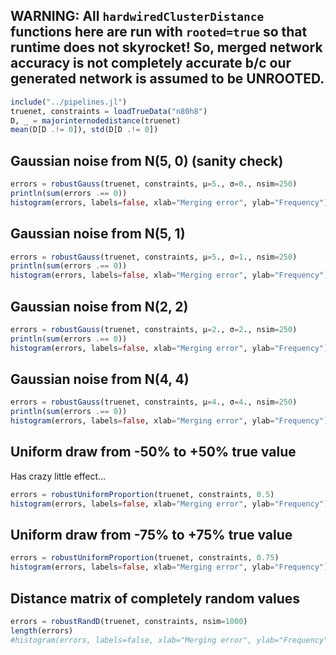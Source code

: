 ## WARNING: All `hardwiredClusterDistance` functions here are run with `rooted=true` so that runtime does not skyrocket! So, merged network accuracy is not completely accurate b/c our generated network is assumed to be UNROOTED.


```julia
include("../pipelines.jl")
truenet, constraints = loadTrueData("n80h8")
D, _ = majorinternodedistance(truenet)
mean(D[D .!= 0]), std(D[D .!= 0])
```

## Gaussian noise from N(5, 0) (sanity check)

```julia
errors = robustGauss(truenet, constraints, μ=5., σ=0., nsim=250)
println(sum(errors .== 0))
histogram(errors, labels=false, xlab="Merging error", ylab="Frequency")
```

## Gaussian noise from N(5, 1)

```julia
errors = robustGauss(truenet, constraints, μ=5., σ=1., nsim=250)
println(sum(errors .== 0))
histogram(errors, labels=false, xlab="Merging error", ylab="Frequency")
```

## Gaussian noise from N(2, 2)

```julia
errors = robustGauss(truenet, constraints, μ=2., σ=2., nsim=250)
println(sum(errors .== 0))
histogram(errors, labels=false, xlab="Merging error", ylab="Frequency")
```

## Gaussian noise from N(4, 4)

```julia
errors = robustGauss(truenet, constraints, μ=4., σ=4., nsim=250)
println(sum(errors .== 0))
histogram(errors, labels=false, xlab="Merging error", ylab="Frequency")
```

## Uniform draw from -50% to +50% true value

Has crazy little effect...

```julia
errors = robustUniformProportion(truenet, constraints, 0.5)
histogram(errors, labels=false, xlab="Merging error", ylab="Frequency")
```

## Uniform draw from -75% to +75% true value

```julia
errors = robustUniformProportion(truenet, constraints, 0.75)
histogram(errors, labels=false, xlab="Merging error", ylab="Frequency")
```

## Distance matrix of completely random values

```julia
errors = robustRandD(truenet, constraints, nsim=1000)
length(errors)
#histogram(errors, labels=false, xlab="Merging error", ylab="Frequency")
```